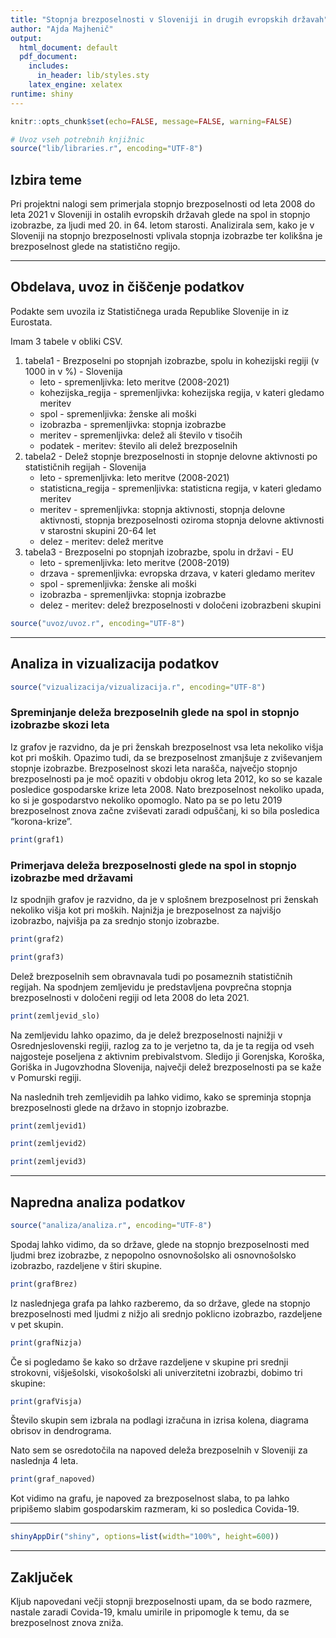 ```yaml
---
title: "Stopnja brezposelnosti v Sloveniji in drugih evropskih državah"
author: "Ajda Majhenič"
output:
  html_document: default
  pdf_document:
    includes:
      in_header: lib/styles.sty
    latex_engine: xelatex
runtime: shiny
---
```


```r
knitr::opts_chunk$set(echo=FALSE, message=FALSE, warning=FALSE)

# Uvoz vseh potrebnih knjižnic
source("lib/libraries.r", encoding="UTF-8")
```


## Izbira teme

Pri projektni nalogi sem primerjala stopnjo brezposelnosti od leta 2008 do leta 2021 v Sloveniji in ostalih evropskih državah glede na spol in stopnjo izobrazbe, za ljudi med 20. in 64. letom starosti. Analizirala sem, kako je v Sloveniji na stopnjo brezposelnosti vplivala stopnja izobrazbe ter kolikšna je brezposelnost glede na statistično regijo.

***

## Obdelava, uvoz in čiščenje podatkov

Podakte sem uvozila iz Statističnega urada Republike Slovenije in iz Eurostata.

Imam 3 tabele v obliki CSV.

1. tabela1 - Brezposelni po stopnjah izobrazbe, spolu in kohezijski regiji (v 1000 in v %) - Slovenija
    - leto - spremenljivka: leto meritve (2008-2021)
    - kohezijska_regija - spremenljivka: kohezijska regija, v kateri gledamo meritev
    - spol - spremenljivka: ženske ali moški
    - izobrazba - spremenljivka: stopnja izobrazbe
    - meritev - spremenljivka: delež ali število v tisočih
    - podatek - meritev: število ali delež brezposelnih
    
2. tabela2 - Delež stopnje brezposelnosti in stopnje delovne aktivnosti po statističnih regijah - Slovenija
    - leto - spremenljivka: leto meritve (2008-2021)
    - statisticna_regija - spremenljivka: statisticna regija, v kateri gledamo meritev
    - meritev - spremenljivka: stopnja aktivnosti, stopnja delovne aktivnosti, stopnja brezposelnosti oziroma stopnja delovne aktivnosti v starostni skupini 20-64 let
    - delez - meritev: delež meritve
    
3. tabela3 - Brezposelni po stopnjah izobrazbe, spolu in državi - EU
    - leto - spremenljivka: leto meritve (2008-2019)
    - drzava - spremenljivka: evropska drzava, v kateri gledamo meritev
    - spol - spremenljivka: ženske ali moški
    - izobrazba - spremenljivka: stopnja izobrazbe
    - delez - meritev: delež brezposelnosti v določeni izobrazbeni skupini

```r
source("uvoz/uvoz.r", encoding="UTF-8")
```

***

## Analiza in vizualizacija podatkov

```r
source("vizualizacija/vizualizacija.r", encoding="UTF-8")
```

### Spreminjanje deleža brezposelnih glede na spol in stopnjo izobrazbe skozi leta

Iz grafov je razvidno, da je pri ženskah brezposelnost vsa leta nekoliko višja kot pri moških. Opazimo tudi, da se brezposelnost zmanjšuje z zviševanjem stopnje izobrazbe. Brezposelnost skozi leta narašča, največjo stopnjo brezposelnosti pa je moč opaziti v obdobju okrog leta 2012, ko so se kazale posledice gospodarske krize leta 2008. Nato brezposelnost nekoliko upada, ko si je gospodarstvo nekoliko opomoglo. Nato pa se po letu 2019 brezposelnost znova začne zviševati zaradi odpuščanj, ki so bila posledica "korona-krize".


```r
print(graf1)
```

### Primerjava deleža brezposelnosti glede na spol in stopnjo izobrazbe med državami

Iz spodnjih grafov je razvidno, da je v splošnem brezposelnost pri ženskah nekoliko višja kot pri moških. Najnižja je brezposelnost za najvišjo izobrazbo, najvišja pa za srednjo stonjo izobrazbe.

```r
print(graf2)
```

```r
print(graf3)
```

Delež brezposelnih sem obravnavala tudi po posameznih statističnih regijah. Na spodnjem zemljevidu je predstavljena povprečna stopnja brezposelnosti v določeni regiji od leta 2008 do leta 2021.


```r
print(zemljevid_slo)
```

Na zemljevidu lahko opazimo, da je delež brezposelnosti najnižji v Osrednjeslovenski regiji, razlog za to je verjetno ta, da je ta regija od vseh najgosteje poseljena z aktivnim prebivalstvom. Sledijo ji Gorenjska, Koroška, Goriška in Jugovzhodna Slovenija, največji delež brezposelnosti pa se kaže v Pomurski regiji.

Na naslednih treh zemljevidih pa lahko vidimo, kako se spreminja stopnja brezposelnosti glede na državo in stopnjo izobrazbe.

```r
print(zemljevid1)
```

```r
print(zemljevid2)
```

```r
print(zemljevid3)
```


***

## Napredna analiza podatkov

```r
source("analiza/analiza.r", encoding="UTF-8")
```

Spodaj lahko vidimo, da so države, glede na stopnjo brezposelnosti med ljudmi brez izobrazbe, z nepopolno osnovnošolsko ali osnovnošolsko izobrazbo, razdeljene v štiri skupine.

```r
print(grafBrez)
```

Iz naslednjega grafa pa lahko razberemo, da so države, glede na stopnjo brezposelnosti med ljudmi z nižjo ali srednjo poklicno izobrazbo, razdeljene v pet skupin.

```r
print(grafNizja)
```

Če si pogledamo še kako so države razdeljene v skupine pri srednji strokovni, višješolski, visokošolski ali univerzitetni izobrazbi, dobimo tri skupine:

```r
print(grafVisja)
```

Število skupin sem izbrala na podlagi izračuna in izrisa kolena, diagrama obrisov in dendrograma.

Nato sem se osredotočila na napoved deleža brezposelnih v Sloveniji za naslednja 4 leta.

```r
print(graf_napoved)
```

Kot vidimo na grafu, je napoved za brezposelnost slaba, to pa lahko pripišemo slabim gospodarskim razmeram, ki so posledica Covida-19.

***

```r
shinyAppDir("shiny", options=list(width="100%", height=600))
```

***

## Zaključek
Kljub napovedani večji stopnji brezposelnosti upam, da se bodo razmere, nastale zaradi Covida-19, kmalu umirile in pripomogle k temu, da se brezposelnost znova zniža.